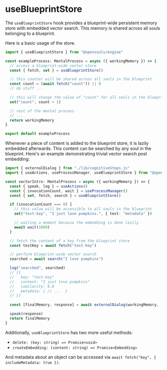 # useBlueprintStore

The `useBlueprintStore` hook provides a blueprint-wide persistent memory store with embedded vector search. This memory is shared across all souls belonging to a blueprint.

Here is a basic usage of the store.

```typescript filename="exampleProcess.ts"
import { useBlueprintStore } from "@opensouls/engine"

const exampleProcess: MentalProcess = async ({ workingMemory }) => {
  // access a blueprint-wide vector store
  const { fetch, set } = useBlueprintStore()

  // this counter will be shared across all souls in the blueprint
  const count = (await fetch("count")) || 0
  // do stuff ...

  // this will change the value of "count" for all souls in the blueprint
  set("count", count + 1)

  // rest of the mental process
  // ...
  return workingMemory
}

export default exampleProcess
```

Whenever a piece of content is added to the blueprint store, it is lazily embedded afterwards. This content can be searched by any soul in the blueprint. Here's an example demonstrating trivial vector search post embedding:

```typescript filename="vectorIntro.ts"
import { externalDialog } from "./lib/cognitiveSteps.js"
import { useActions, useProcessManager, useBlueprintStore } from "@opensouls/engine"

const vectorIntro: MentalProcess = async ({ workingMemory }) => {
  const { speak, log } = useActions()
  const { invocationCount, wait } = useProcessManager()
  const { set, fetch, search } = useBlueprintStore()

  if (invocationCount === 0) {
    // this value will be accessible to all souls in the blueprint
    set("test-key", "I just love pumpkins.", { test: "metadata" })

    // waiting a moment because the embedding is done lazily
    await wait(1000)
  }

  // fetch the content of a key from the blueprint store
  const testKey = await fetch("test-key")

  // perform blueprint-wide vector search
  searched = await search("I love pumpkins")

  log("searched", searched)
  // [{
  //   key: "test-key"
  //   content: "I just love pumpkins"
  //   similarity: 0.8
  //   metadata: { // ...  }
  // }]
  
  const [finalMemory, response] = await externalDialog(workingMemory, `Communicate the following: ${testKey}`)

  speak(response)
  return finalMemory
}
```

Additionally, `useBlueprintStore` has two more useful methods:
- `delete: (key: string) => Promise<void>`
- `createEmbedding: (content: string) => Promise<Embedding>`

And metadata about an object can be accessed via `await fetch("key", { includeMetadata: true })`.
